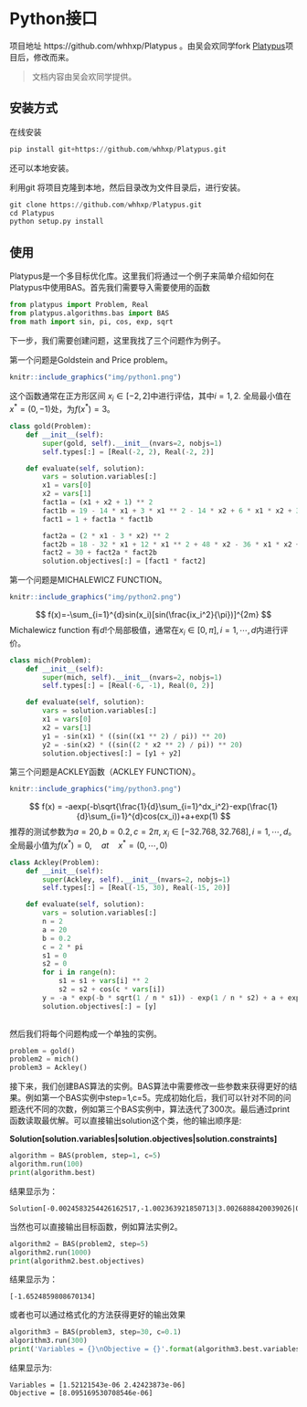 # Python接口 {#python}

项目地址 https://github.com/whhxp/Platypus 。由吴会欢同学fork [Platypus](https://github.com/Project-Platypus/Platypus)项目后，修改而来。

> 文档内容由吴会欢同学提供。

## 安装方式

在线安装

```python
pip install git+https://github.com/whhxp/Platypus.git
```

还可以本地安装。

利用git 将项目克隆到本地，然后目录改为文件目录后，进行安装。

```python
git clone https://github.com/whhxp/Platypus.git
cd Platypus
python setup.py install

```

## 使用

Platypus是一个多目标优化库。这里我们将通过一个例子来简单介绍如何在Platypus中使用BAS。首先我们需要导入需要使用的函数

```python
from platypus import Problem, Real
from platypus.algorithms.bas import BAS
from math import sin, pi, cos, exp, sqrt
```

下一步，我们需要创建问题，这里我找了三个问题作为例子。

第一个问题是Goldstein and Price problem。

```r
knitr::include_graphics("img/python1.png")
```

\begin{equation}
\begin{split}
f({x})=& [1+(x_1+x_2+1)^2(19-14x_1+3x_1^2-14x_2\notag \\
& +6x_1x_2+3x_2^2)][30+(2x_1-3X_2)^2(18-32x_1\notag  \\
& +12x_1^2+48x_2-36x_1x_2+27x_2^2)]\notag
\end{split}
\end{equation}

这个函数通常在正方形区间 $x_i \in[-2,2]$中进行评估，其中$i = 1,2$. 全局最小值在$x^*=(0,-1)$处，为$f(x^*)=3$。

```python
class gold(Problem):
    def __init__(self):
        super(gold, self).__init__(nvars=2, nobjs=1)
        self.types[:] = [Real(-2, 2), Real(-2, 2)]

    def evaluate(self, solution):
        vars = solution.variables[:]
        x1 = vars[0]
        x2 = vars[1]
        fact1a = (x1 + x2 + 1) ** 2
        fact1b = 19 - 14 * x1 + 3 * x1 ** 2 - 14 * x2 + 6 * x1 * x2 + 3 * x2 ** 2
        fact1 = 1 + fact1a * fact1b

        fact2a = (2 * x1 - 3 * x2) ** 2
        fact2b = 18 - 32 * x1 + 12 * x1 ** 2 + 48 * x2 - 36 * x1 * x2 + 27 * x2 ** 2
        fact2 = 30 + fact2a * fact2b
        solution.objectives[:] = [fact1 * fact2]
```

第一个问题是MICHALEWICZ FUNCTION。

```r
knitr::include_graphics("img/python2.png")
```

$$
f(x)=-\sum_{i=1}^{d}sin(x_i)[sin(\frac{ix_i^2}{\pi})]^{2m}
$$
Michalewicz function 有$d!$个局部极值，通常在$x_i\in[0,\pi],i=1,\cdots,d$内进行评价。

```python
class mich(Problem):
    def __init__(self):
        super(mich, self).__init__(nvars=2, nobjs=1)
        self.types[:] = [Real(-6, -1), Real(0, 2)]

    def evaluate(self, solution):
        vars = solution.variables[:]
        x1 = vars[0]
        x2 = vars[1]
        y1 = -sin(x1) * ((sin((x1 ** 2) / pi)) ** 20)
        y2 = -sin(x2) * ((sin((2 * x2 ** 2) / pi)) ** 20)
        solution.objectives[:] = [y1 + y2]
```
第三个问题是ACKLEY函数（ACKLEY FUNCTION）。

```r
knitr::include_graphics("img/python3.png")
```

$$
f(x) = -aexp(-b\sqrt{\frac{1}{d}\sum_{i=1}^dx_i^2}-exp(\frac{1}{d}\sum_{i=1}^{d}cos(cx_i))+a+exp(1)
$$
推荐的测试参数为$a=20,b=0.2,c=2\pi$, $x_i\in[-32.768,32.768],i=1,\cdots,d$。
全局最小值为$f(x^*)=0,\quad at\quad x^* = (0,\cdots,0)$

```python
class Ackley(Problem):
    def __init__(self):
        super(Ackley, self).__init__(nvars=2, nobjs=1)
        self.types[:] = [Real(-15, 30), Real(-15, 20)]

    def evaluate(self, solution):
        vars = solution.variables[:]
        n = 2
        a = 20
        b = 0.2
        c = 2 * pi
        s1 = 0
        s2 = 0
        for i in range(n):
            s1 = s1 + vars[i] ** 2
            s2 = s2 + cos(c * vars[i])
        y = -a * exp(-b * sqrt(1 / n * s1)) - exp(1 / n * s2) + a + exp(1)
        solution.objectives[:] = [y]
        
```

然后我们将每个问题构成一个单独的实例。

```python
problem = gold()
problem2 = mich()
problem3 = Ackley()
```

接下来，我们创建BAS算法的实例。BAS算法中需要修改一些参数来获得更好的结果。例如第一个BAS实例中step=1,c=5。完成初始化后，我们可以针对不同的问题迭代不同的次数，例如第三个BAS实例中，算法迭代了300次。最后通过print函数读取最优解。可以直接输出solution这个类，他的输出顺序是:

**Solution[solution.variables|solution.objectives|solution.constraints]**

```python
algorithm = BAS(problem, step=1, c=5)
algorithm.run(100)
print(algorithm.best)
```
结果显示为：

```
Solution[-0.0024583254426162517,-1.002363921850713|3.0026888420039026|0]
```
当然也可以直接输出目标函数，例如算法实例2。

```python
algorithm2 = BAS(problem2, step=5)
algorithm2.run(1000)
print(algorithm2.best.objectives)

```
结果显示为：

```
[-1.6524859808670134]
```

或者也可以通过格式化的方法获得更好的输出效果
```python
algorithm3 = BAS(problem3, step=30, c=0.1)
algorithm3.run(300)
print('Variables = {}\nObjective = {}'.format(algorithm3.best.variables,algorithm3.best.objectives))
```
结果显示为:

```
Variables = [1.52121543e-06 2.42423873e-06]
Objective = [8.095169530708546e-06]
```
